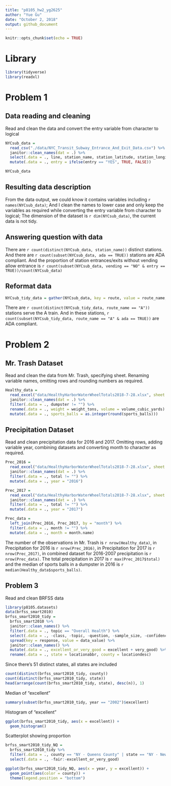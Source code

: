 ```yaml
---
title: "p8105_hw2_yg2625"
author: "Yue Gu"
date: "October 2, 2018"
output: github_document
---
```


```r
knitr::opts_chunk$set(echo = TRUE)
```

# Library
```r
library(tidyverse)
library(readxl)
```

# Problem 1
## Data reading and cleaning

Read and clean the data and convert the entry variable from character to logical
```r
NYCsub_data = 
  read_csv("./data/NYC_Transit_Subway_Entrance_And_Exit_Data.csv") %>% 
  janitor::clean_names(dat = .) %>% 
  select(.data = ., line, station_name, station_latitude, station_longitude, route1:route11, entry, vending, entrance_type, ada) %>% 
  mutate(.data = ., entry = ifelse(entry == "YES", TRUE, FALSE))

NYCsub_data 
```

## Resulting data description
From the data output, we could know it contains variables including `r names(NYCsub_data)`; And I clean the names to lower case and only keep the variables as required while converting the entry variable from character to logical; The dimension of the dataset is `r dim(NYCsub_data)`, the current data is not tidy.


## Answering question with data
There are `r count(distinct(NYCsub_data, station_name))` distinct stations. And there are `r count(subset(NYCsub_data, ada == TRUE))` stations are ADA compliant. And the proportion of station entrances/exits without vending allow entrance is `r count(subset(NYCsub_data, vending == "NO" & entry == TRUE))/count(NYCsub_data)`


## Reformat data
```r
NYCsub_tidy_data = gather(NYCsub_data, key = route, value = route_name, route1:route11)
```

There are `r count(distinct(NYCsub_tidy_data, route_name == "A"))` stations serve the A train. And in these stations, `r count(subset(NYCsub_tidy_data, route_name == "A" & ada == TRUE))` are ADA compliant.


# Problem 2
## Mr. Trash Dataset

Read and clean the data from Mr. Trash, specifying sheet. Renaming variable names, omitting rows and rounding numbers as required.
```r
Healthy_data = 
  read_excel("data/HealthyHarborWaterWheelTotals2018-7-28.xlsx", sheet = "Mr. Trash Wheel", range = cell_cols("A:N")) %>%
  janitor::clean_names(dat = .) %>% 
  filter(.data = ., dumpster != "") %>% 
  rename(.data = ., weight = weight_tons, volume = volume_cubic_yards) %>% 
  mutate(.data = ., sports_balls = as.integer(round(sports_balls)))
```

## Precipitation Dataset

Read and clean precipitation data for 2016 and 2017. Omitting rows, adding variable year, combining datasets and converting month to character as required.
```r
Prec_2016 =
  read_excel("data/HealthyHarborWaterWheelTotals2018-7-28.xlsx", sheet = "2016 Precipitation", range = cell_rows(2:15)) %>% 
  janitor::clean_names(dat = .) %>% 
  filter(.data = ., total != "") %>% 
  mutate(.data = ., year = "2016")

Prec_2017 =
  read_excel("data/HealthyHarborWaterWheelTotals2018-7-28.xlsx", sheet = "2017 Precipitation", range = cell_rows(2:15)) %>% 
  janitor::clean_names(dat = .) %>% 
  filter(.data = ., total != "") %>% 
  mutate(.data = ., year = "2017")

Prec_data = 
  left_join(Prec_2016, Prec_2017, by = "month") %>%
  filter(.data = ., month != "") %>% 
  mutate(.data = ., month = month.name)

```

The number of the observations in Mr. Trash is `r nrow(Healthy_data)`, in Precipitation for 2016 is `r nrow(Prec_2016)`, in Precipitation for 2017 is `r nrow(Prec_2017)`, in combined dataset for 2016-2007 precipitation is `r nrow(Prec_data)`. The total precipitation in 2017 is `r max(Prec_2017$total)` and the median of sports balls in a dumpster in 2016 is `r median(Healthy_data$sports_balls)`.


## Problem 3

Read and clean BRFSS data
```r
library(p8105.datasets)
data(brfss_smart2010)
brfss_smart2010_tidy = 
  brfss_smart2010 %>% 
  janitor::clean_names() %>% 
  filter(.data = ., topic == "Overall Health") %>% 
  select(.data = ., -class, -topic, -question, -sample_size, -confidence_limit_low: -geo_location) %>% 
  spread(key = response, value = data_value) %>% 
  janitor::clean_names() %>% 
  mutate(.data = ., excellent_or_very_good = excellent + very_good) %>% 
  rename(.data = ., state = locationabbr, county = locationdesc)
```

Since there's 51 distinct states, all states are included
```r
count(distinct(brfss_smart2010_tidy, county))
count(distinct(brfss_smart2010_tidy, state))
head(arrange(count(brfss_smart2010_tidy, state), desc(n)), 1)
```

Median of "excellent"
```r
summary(subset(brfss_smart2010_tidy, year == "2002")$excellent)
```

Histogram of "excellent"
```r
ggplot(brfss_smart2010_tidy, aes(x = excellent)) +
  geom_histogram()
```

Scatterplot showing proportion
```r
brfss_smart2010_tidy_NQ = 
  brfss_smart2010_tidy %>% 
  filter(.data = ., county == "NY - Queens County" | state == "NY - New York County") %>% 
  select(.data = ., -fair:-excellent_or_very_good)

ggplot(brfss_smart2010_tidy_NQ, aes(x = year, y = excellent)) +
  geom_point(aes(color = county)) +
  theme(legend.position = "bottom")
```

